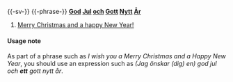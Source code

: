 {{-sv-}}
{{-phrase-}}
'''[[god|God]] [[jul|Jul]] [[och]] [[gott|Gott]] [[nytt|Nytt]] [[år|År]]''' 

#[[Merry Christmas and a happy New Year!]]

====Usage note====
As part of a phrase such as ''I wish you a Merry Christmas and a Happy New Year'', you should use an expression such as ''(Jag önskar (dig) en) god jul och '''ett''' gott nytt år''.